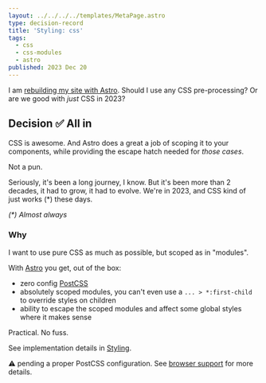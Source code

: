 ```yaml
---
layout: ../../../../templates/MetaPage.astro
type: decision-record
title: 'Styling: css'
tags:
  - css
  - css-modules
  - astro
published: 2023 Dec 20
---
```


<Abstract>

I am [rebuilding my site with Astro](/posts/2023-01/building-my-website-with-astro-mdx-preact). Should I use any CSS pre-processing? Or are we good with _just_ CSS in 2023?

</Abstract>

## Decision :white_check_mark: All in

CSS is awesome. And Astro does a great a job of scoping it to your components, while providing the escape hatch needed for _those cases_.

Not a pun.

Seriously, it's been a long journey, I know. But it's been more than 2 decades, it had to grow, it had to evolve. We're in 2023, and CSS kind of just works (\*) these days.

_(\*) Almost always_

### Why

I want to use pure CSS as much as possible, but scoped as in "modules".

With [Astro](/meta/records/current/build-with-astro) you get, out of the box:

- zero config [PostCSS](https://postcss.org/)
- absolutely scoped modules, you can't even use a `... > *:first-child` to override styles on children
- ability to escape the scoped modules and affect some global styles where it makes sense

Practical. No fuss.

See implementation details in [Styling](/meta/docs/styling).

:warning: pending a proper PostCSS configuration. See [browser support](/meta/records/pending/browser-support) for more details.
